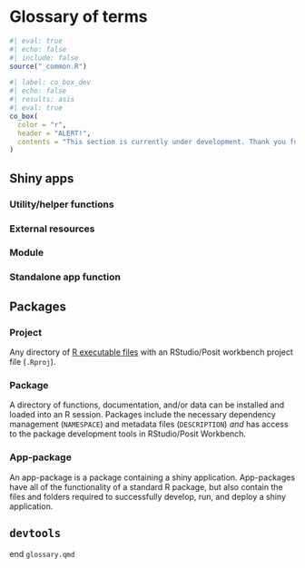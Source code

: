 # Glossary of terms {.unnumbered}

```r
#| eval: true 
#| echo: false 
#| include: false
source("_common.R")
```

```r
#| label: co_box_dev
#| echo: false
#| results: asis
#| eval: true
co_box(
  color = "r",
  header = "ALERT!",
  contents = "This section is currently under development. Thank you for your patience."
)
```

## Shiny apps

### Utility/helper functions 

### External resources

### Module 

### Standalone app function

## Packages 

### Project 

Any directory of [R executable files](https://cran.r-project.org/) with an RStudio/Posit workbench project file (`.Rproj`).

### Package

A directory of functions, documentation, and/or data can be installed and loaded into an R session. Packages include the necessary dependency management (`NAMESPACE`) and metadata files (`DESCRIPTION`) *and* has access to the package development tools in RStudio/Posit Workbench.

### App-package

An app-package is a package containing a shiny application. App-packages have all of the functionality of a standard R package, but also contain the files and folders required to successfully develop, run, and deploy a shiny application.

## [`devtools`]{style="font-size: 1.05em;"}

end `glossary.qmd`